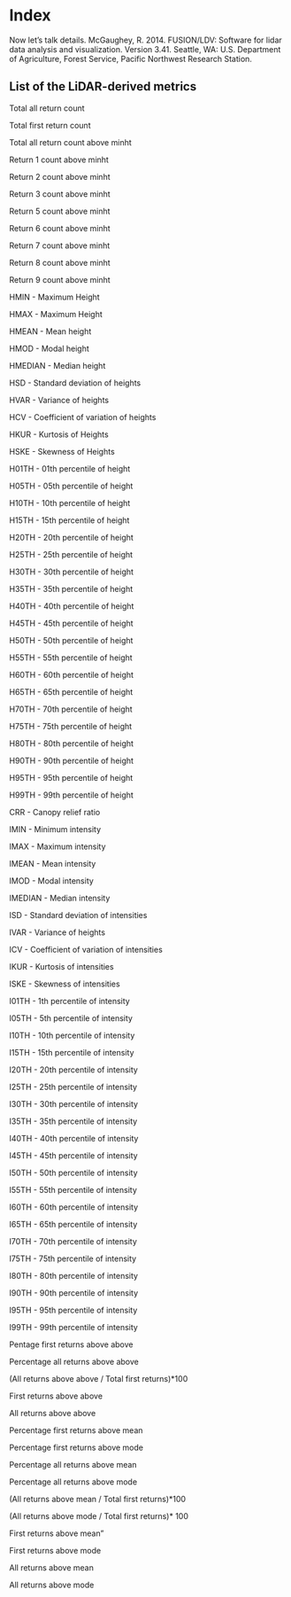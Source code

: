 # Index

Now let's talk details.
McGaughey, R. 2014. FUSION/LDV: Software for lidar data analysis and visualization. Version 3.41. Seattle, WA: U.S. Department of Agriculture, Forest Service, Pacific Northwest Research Station.

## List of the LiDAR-derived metrics

Total all return count

Total first return count

Total all return count above minht

Return 1 count above minht

Return 2 count above minht

Return 3 count above minht

Return 5 count above minht

Return 6 count above minht

Return 7 count above minht

Return 8 count above minht

Return 9 count above minht

HMIN - Maximum Height

HMAX - Maximum Height

HMEAN - Mean height

HMOD - Modal height

HMEDIAN - Median height

HSD - Standard deviation of heights

HVAR - Variance of heights

HCV - Coefficient of variation of heights

HKUR - Kurtosis of Heights

HSKE - Skewness of Heights

H01TH - 01th percentile of height

H05TH - 05th percentile of height

H10TH - 10th percentile of height

H15TH - 15th percentile of height

H20TH - 20th percentile of height

H25TH - 25th percentile of height

H30TH - 30th percentile of height

H35TH - 35th percentile of height

H40TH - 40th percentile of height

H45TH - 45th percentile of height

H50TH - 50th percentile of height

H55TH - 55th percentile of height

H60TH - 60th percentile of height

H65TH - 65th percentile of height

H70TH - 70th percentile of height

H75TH - 75th percentile of height

H80TH - 80th percentile of height

H90TH - 90th percentile of height

H95TH - 95th percentile of height

H99TH - 99th percentile of height

CRR - Canopy relief ratio

IMIN - Minimum intensity

IMAX - Maximum intensity

IMEAN - Mean intensity

IMOD - Modal intensity

IMEDIAN - Median intensity

ISD - Standard deviation of intensities

IVAR - Variance of heights

ICV - Coefficient of variation of intensities

IKUR - Kurtosis of intensities

ISKE - Skewness of intensities

I01TH - 1th percentile of intensity

I05TH - 5th percentile of intensity

I10TH - 10th percentile of intensity

I15TH - 15th percentile of intensity

I20TH - 20th percentile of intensity

I25TH - 25th percentile of intensity

I30TH - 30th percentile of intensity

I35TH - 35th percentile of intensity

I40TH - 40th percentile of intensity

I45TH - 45th percentile of intensity

I50TH - 50th percentile of intensity

I55TH - 55th percentile of intensity

I60TH - 60th percentile of intensity

I65TH - 65th percentile of intensity

I70TH - 70th percentile of intensity

I75TH - 75th percentile of intensity

I80TH - 80th percentile of intensity

I90TH - 90th percentile of intensity

I95TH - 95th percentile of intensity

I99TH - 99th percentile of intensity

Pentage first returns above above

Percentage all returns above above

(All returns above above / Total first returns)*100

First returns above above

All returns above above

Percentage first returns above mean

Percentage first returns above mode

Percentage all returns above mean

Percentage all returns above mode

(All returns above mean / Total first returns)*100

(All returns above mode / Total first returns)* 100

First returns above mean"

First returns above mode

All returns above mean

All returns above mode